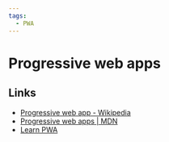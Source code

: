 ```yaml
---
tags:
  - PWA
---
```


# Progressive web apps

## Links

- [Progressive web app - Wikipedia](https://en.wikipedia.org/wiki/Progressive_web_app)
- [Progressive web apps | MDN](https://developer.mozilla.org/en-US/docs/Web/Progressive_web_apps)
- [Learn PWA](https://web.dev/learn/pwa/)
